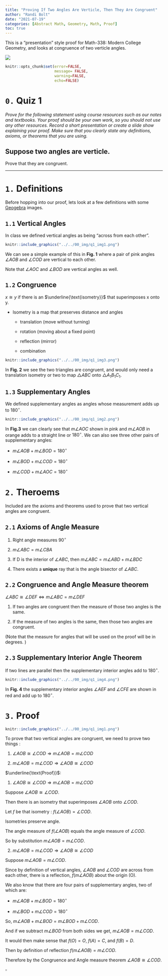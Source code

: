 ```yaml
---
title: "Proving If Two Angles Are Verticle, Then They Are Congruent"
author: "Randi Bolt"
date: "2021-07-19"
categories: [Abstract Math, Geometry, Math, Proof]
toc: true
---
```


This is a "presentation" style proof for Math-338: Modern College Geometry, and looks at congruence of two verticle angles. 

![](../../00_img/verticle_angles.png)

```r
knitr::opts_chunk$set(error=FALSE,
                      message= FALSE,
                      warning=FALSE,
                      echo=FALSE)
```

# `0.` Quiz 1

_Prove for the following statement using course resources such as our notes and textbooks. Your proof should be your own work, so you should not use any other resources. Record a short presentation or create a slide show explaining your proof. Make sure that you clearly state any definitions, axioms, or theorems that you are using._

## Suppose two angles are verticle. 

Prove that they are congruent. 

---

# `1.` Definitions

Before hopping into our proof, lets look at a few definitions with some [Geogebra](https://www.geogebra.org/geometry) images. 

## `1.1` Vertical Angles

In class we defined vertical angles as being "across from each other". 

```r
knitr::include_graphics("../../00_img/q1_img1.png")
```

We can see a simple example of this in **Fig. 1** where a pair of pink angles $\angle AOB$ and $\angle COD$ are vertical to each other. 

Note that $\angle AOC$ and $\angle BOD$ are vertical angles as well.

## `1.2` Congruence

$x\cong y$ if there is an $\underline{\text{isometry}}$ that superimposes x onto y. 

- Isometry is a map that preserves distance and angles 

  - translation (move without turning)
  
  - rotation (moving about a fixed point)
  
  - reflection (mirror)
  
  - combination 

```r
knitr::include_graphics("../../00_img/q1_img3.png")
```

In **Fig. 2** we see the two triangles are congruent, and would only need a translation isometry or two to map $\triangle ABC$ onto $\triangle A_1B_1C_1$.

## `1.3` Supplementary Angles

We defined supplementary angles as angles whose measurement adds up to $180^\circ$.

```r
knitr::include_graphics("../../00_img/q1_img2.png")
```

 In **Fig.3** we can clearly see that $m\angle AOC$ shown in pink and $m\angle AOB$ in orange adds to a straight line or $180^\circ$. We can also see three other pairs of supplementary angles: 

- $m\angle AOB+m\angle BOD=180^\circ$

- $m\angle BOD+m\angle COD=180^\circ$

- $m\angle COD+m\angle AOC=180^\circ$

# `2.` Theroems

Included are the axioms and theorems used to prove that two vertical angles are congruent. 

## `2.1` Axioms of Angle Measure

1. Right angle measures $90^\circ$

2. $m\angle ABC=m\angle CBA$

3. If D is the interior of $\angle ABC$, then $m\angle ABC=m\angle ABD+m\angle BDC$

4. There exists a **unique** ray that is the angle bisector of $\angle ABC$. 

## `2.2` Congruence and Angle Measure theorem

$\angle ABC\cong \angle DEF \Leftrightarrow m\angle ABC=m\angle DEF$

1. If two angles are congruent then the measure of those two angles is the same. 

2. If the measure of two angles is the same, then those two angles are congruent. 

(Note that the measure for angles that will be used on the proof will be in degrees. )

## `2.3` Supplementary Interior Angle Theorem 

If two lines are parallel then the supplementary interior angles add to $180^\circ$. 

```r
knitr::include_graphics("../../00_img/q1_img4.png")
```

In **Fig. 4** the supplementary interior angles $\angle AEF$ and $\angle CFE$ are shown in red and add up to $180^\circ$. 

# `3.` Proof

```r
knitr::include_graphics("../../00_img/q1_img1.png")
```

To prove that two vertical angles are congruent, we need to prove two things :

1. $\angle AOB\cong \angle COD\Rightarrow m\angle AOB = m\angle COD$

2. $m\angle AOB = m\angle COD\Rightarrow \angle AOB\cong \angle COD$

$\underline{\text{Proof}}$: 

1. $\angle AOB\cong \angle COD\Rightarrow m\angle AOB = m\angle COD$

Suppose $\angle AOB\cong \angle COD$. 

Then there is an isometry that superimposes $\angle AOB$ onto $\angle COD$. 

Let $f$ be that isometry : $f(\angle AOB)=\angle COD$.

Isometries preserve angle. 

The angle measure of $f(\angle AOB)$ equals the angle measure of $\angle COD$. 

So by substitution $m\angle AOB=m\angle COD$. 

2. $m\angle AOB = m\angle COD\Rightarrow \angle AOB\cong \angle COD$

Suppose $m\angle AOB = m\angle COD$. 

Since by definition of vertical angles, $\angle AOB$ and $\angle COD$ are across from each other, there is a reflection, $f(m\angle AOB)$ about the origin (O). 

We also know that there are four pairs of supplementary angles, two of which are: 

- $m\angle AOB+m\angle BOD=180^\circ$

- $m\angle BOD+m\angle COD=180^\circ$

So, $m\angle AOB+m\angle BOD=m\angle BOD+m\angle COD$. 

And if we subtract $m\angle BOD$ from both sides we get, $m\angle AOB=m\angle COD$. 

It would then make sense that $f(O)=O$, $f(A)=C$, and $f(B)=D$. 

Then by definition of reflection $f(m\angle AOB)=m\angle COD$. 

Therefore by the Congruence and Angle measure theorem $\angle AOB\cong \angle COD$.

$\square$

